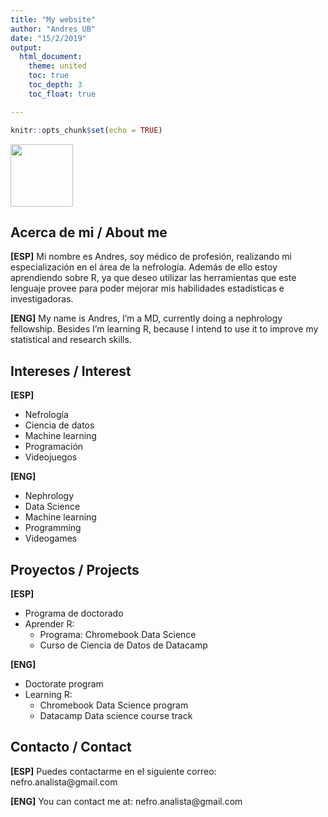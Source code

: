```yaml
---
title: "My website"
author: "Andres UB"
date: "15/2/2019"
output: 
  html_document:
    theme: united
    toc: true 
    toc_depth: 3 
    toc_float: true

---
```


```r
knitr::opts_chunk$set(echo = TRUE)
```
![](img/Andres.png){width=100px}

## Acerca de mi / About me

**[ESP]**
Mi nombre es Andres, soy médico de profesión, realizando mi especialización en el área de la nefrología. Además de ello estoy aprendiendo sobre R, ya que deseo utilizar las herramientas que este lenguaje provee para poder mejorar mis habilidades estadísticas e investigadoras.

**[ENG]**
My name is Andres, I'm a MD, currently doing a nephrology fellowship. Besides I'm learning R, because I intend to use it to improve my statistical and research skills.

## Intereses / Interest

**[ESP]**

* Nefrología
* Ciencia de datos
* Machine learning
* Programación
* Videojuegos

**[ENG]**

* Nephrology
* Data Science
* Machine learning
* Programming
* Videogames

## Proyectos / Projects

**[ESP]**

* Programa de doctorado
* Aprender R: 
  - Programa: Chromebook Data Science
  - Curso de Ciencia de Datos de Datacamp
  
**[ENG]**

* Doctorate program
* Learning R: 
  - Chromebook Data Science program
  - Datacamp Data science course track
  
  
## Contacto / Contact

**[ESP]**
Puedes contactarme en el siguiente correo:
nefro.analista@gmail.com

**[ENG]**
You can contact me at:
nefro.analista@gmail.com